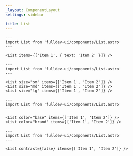 ```yaml
---
_layout: ComponentLayout
settings: sidebar

title: List
---
```


```astro live
---
import List from 'fulldev-ui/components/List.astro'
---

<List items={['Item 1', { text: 'Item 2' }]} />
```

```astro live
---
import List from 'fulldev-ui/components/List.astro'
---

<List size="sm" items={['Item 1', 'Item 2']} />
<List size="md" items={['Item 1', 'Item 2']} />
<List size="lg" items={['Item 1', 'Item 2']} />
```

```astro live
---
import List from 'fulldev-ui/components/List.astro'
---

<List color="base" items={['Item 1', 'Item 2']} />
<List color="brand" items={['Item 1', 'Item 2']} />
```

```astro live
---
import List from 'fulldev-ui/components/List.astro'
---

<List contrast={false} items={['Item 1', 'Item 2']} />
```
